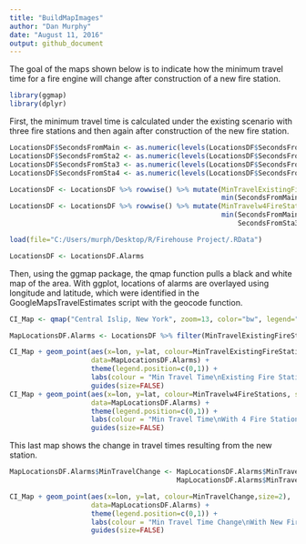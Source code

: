 ```yaml
---
title: "BuildMapImages"
author: "Dan Murphy"
date: "August 11, 2016"
output: github_document
---
```


The goal of the maps shown below is to indicate how the  minimum travel time for a fire engine will change after construction of a new fire station.  

```r
library(ggmap)
library(dplyr)
```

First, the minimum travel time is calculated under the existing scenario with three fire stations and then again after construction of the new fire station.  

```r

LocationsDF$SecondsFromMain <- as.numeric(levels(LocationsDF$SecondsFromMain))[LocationsDF$SecondsFromMain]
LocationsDF$SecondsFromSta2 <- as.numeric(levels(LocationsDF$SecondsFromSta2))[LocationsDF$SecondsFromSta2]
LocationsDF$SecondsFromSta3 <- as.numeric(levels(LocationsDF$SecondsFromSta3))[LocationsDF$SecondsFromSta3]
LocationsDF$SecondsFromSta4 <- as.numeric(levels(LocationsDF$SecondsFromSta4))[LocationsDF$SecondsFromSta4]

LocationsDF <- LocationsDF %>% rowwise() %>% mutate(MinTravelExistingFireStations= 
                                                    min(SecondsFromMain,SecondsFromSta2,SecondsFromSta3))
LocationsDF <- LocationsDF %>% rowwise() %>% mutate(MinTravelw4FireStations = 
                                                    min(SecondsFromMain,SecondsFromSta2,
                                                        SecondsFromSta3,SecondsFromSta4))
```

```r
load(file="C:/Users/murph/Desktop/R/Firehouse Project/.RData")

LocationsDF <- LocationsDF.Alarms


```

Then, using the ggmap package, the qmap function pulls a black and white map of the area.  With ggplot, locations of alarms are overlayed using longitude and latitude, which were identified in the GoogleMapsTravelEstimates script with the geocode function.

```r
CI_Map <- qmap("Central Islip, New York", zoom=13, color="bw", legend="topleft")

MapLocationsDF.Alarms <- LocationsDF %>% filter(MinTravelExistingFireStations<500)

CI_Map + geom_point(aes(x=lon, y=lat, colour=MinTravelExistingFireStations,size=2), 
                    data=MapLocationsDF.Alarms) + 
                    theme(legend.position=c(0,1)) + 
                    labs(colour = "Min Travel Time\nExisting Fire Stations\n(Seconds)") + 
                    guides(size=FALSE)
CI_Map + geom_point(aes(x=lon, y=lat, colour=MinTravelw4FireStations, size=2), 
                    data=MapLocationsDF.Alarms) + 
                    theme(legend.position=c(0,1)) + 
                    labs(colour = "Min Travel Time\nWith 4 Fire Stations\n(Seconds)") + 
                    guides(size=FALSE)

```

This last map shows the change in travel times resulting from the new station.  

```r

MapLocationsDF.Alarms$MinTravelChange <- MapLocationsDF.Alarms$MinTravelExistingFireStations - 
                                         MapLocationsDF.Alarms$MinTravelw4FireStations

CI_Map + geom_point(aes(x=lon, y=lat, colour=MinTravelChange,size=2), 
                    data=MapLocationsDF.Alarms) + 
                    theme(legend.position=c(0,1)) + 
                    labs(colour = "Min Travel Time Change\nWith New Fire Station\n(Seconds)") +     
                    guides(size=FALSE)

```

